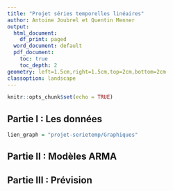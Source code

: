 ```yaml
---
title: "Projet séries temporelles linéaires"
author: Antoine Joubrel et Quentin Menner
output:
  html_document:
    df_print: paged
  word_document: default
  pdf_document:
    toc: true
    toc_depth: 2
geometry: left=1.5cm,right=1.5cm,top=2cm,bottom=2cm
classoption: landscape
---
```


```r
knitr::opts_chunk$set(echo = TRUE)
```

##  Partie I : Les données




```r
lien_graph = "projet-serietemp/Graphiques"

```

## Partie II : Modèles ARMA

## Partie III : Prévision

